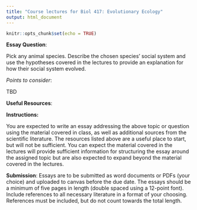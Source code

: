 ```yaml
---
title: "Course lectures for Biol 417: Evolutionary Ecology"
output: html_document
---
```


```r
knitr::opts_chunk$set(echo = TRUE)
```

__Essay Question__:

Pick any animal species. Describe the chosen species' social system and use the hypotheses covered in the lectures to provide an explanation for how their social system evolved.

 

_Points to consider_:

TBD

 

__Useful Resources__:

 

__Instructions:__

You are expected to write an essay addressing the above topic or question using the material covered in class, as well as additional sources from the scientific literature. The resources listed above are a useful place to start, but will not be sufficient. You can expect the material covered in the lectures will provide sufficient information for structuring the essay around the assigned topic but are also expected to expand beyond the material covered in the lectures.

 

__Submission__: Essays are to be submitted as word documents or PDFs (your choice) and uploaded to canvas before the due date. The essays should be a minimum of five pages in length (double spaced using a 12-point font). Include references to all necessary literature in a format of your choosing. References must be included, but do not count towards the total length.